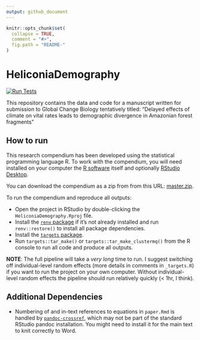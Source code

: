 ```yaml
---
output: github_document
---
```


<!-- README.md is generated from README.Rmd. Please edit that file -->

```r
knitr::opts_chunk$set(
  collapse = TRUE,
  comment = "#>",
  fig.path = "README-"
)
```

# HeliconiaDemography

<!-- badges: start -->

[![Run Tests](https://github.com/BrunaLab/HeliconiaDemography/actions/workflows/run-testthat.yaml/badge.svg)](https://github.com/BrunaLab/HeliconiaDemography/actions/workflows/run-testthat.yaml)

<!-- badges: end -->

This repository contains the data and code for a manuscript written for submission to Global Change Biology tentatively titled: "Delayed effects of climate on vital rates leads to demographic divergence in Amazonian forest fragments"

## How to run

This research compendium has been developed using the statistical programming language R.
To work with the compendium, you will need installed on your computer the [R software](https://cloud.r-project.org/) itself and optionally [RStudio Desktop](https://rstudio.com/products/rstudio/download/).

You can download the compendium as a zip from from this URL: [master.zip](/archive/master.zip).

To run the compendium and reproduce all outputs:

-   Open the project in RStudio by double-clicking the `HeliconiaDemography.Rproj` file.
-   Install the [`renv` package](https://rstudio.github.io/renv/articles/renv.html) if it's not already installed and run `renv::restore()` to install all package dependencies.
-   Install the [`targets` package](https://docs.ropensci.org/targets/).
-   Run `targets::tar_make()` or `targets::tar_make_clustermq()` from the R console to run all code and produce all outputs.

**NOTE**: The full pipeline will take a *very long* time to run.  I suggest switching off individual-level random effects (more details in comments in `_targets.R`) if you want to run the project on your own computer.  Without individual-level random effects the pipeline should run relatively quickly (< 1hr, I think).

## Additional Dependencies

-   Numbering of and in-text references to equations in `paper.Rmd` is handled by [`pandoc-crossref`](https://github.com/lierdakil/pandoc-crossref), which may not be part of the standard RStudio pandoc installation. You might need to install it for the main text to knit correctly to Word.

<!--
### Licenses
-->
<!-- **Text and figures :** [CC-BY-4.0](http://creativecommons.org/licenses/by/4.0/) -->

<!-- <!-- **Code :** See the [DESCRIPTION](DESCRIPTION) file -->

<!-- **Data :** [CC-0](http://creativecommons.org/publicdomain/zero/1.0/) attribution requested in reuse -->
